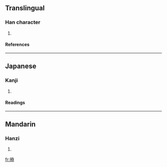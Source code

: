 ==Translingual==

===Han character===
{{Han char|rn=64|rad=手|as=12|sn=15|four=|canj=手戈戈心 (QIIP)}}
# {{defn|Han|sort=手12}}

====References====
{{Han ref|kx=0455.070|dkj=12723|dj=0804.130|hdz=31965.010|uh=64A1|ud=25761}}

----
==Japanese==

===Kanji===
{{ja-kanji|grade=|rs=手12}}
# {{defn|Japanese}} 

====Readings====
{{ja-readings|on=[[そう]] (sō), [[さん]] (san)|kun=[[みさお]] (misao), [[あやつる]] (ayatsuru)}}

----
==Mandarin==

===Hanzi===
{{cmn-hanzi|pin=[[cāo]] ([[cao1]])|wg=ts'ao<sup>1</sup>}}
# {{defn|Mandarin}}

[[fr:撡]]